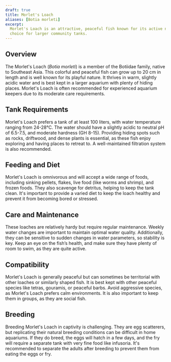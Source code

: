 ```yaml
---
draft: true
title: Morlet's Loach
aliases: [Botia morleti]
excerpt:
  Morlet's Loach is an attractive, peaceful fish known for its active nature and vibrant coloration, making it a popular
  choice for larger community tanks.
---
```


## Overview

The Morlet's Loach (_Botia morleti_) is a member of the Botiidae family, native to Southeast Asia. This colorful and
peaceful fish can grow up to 20 cm in length and is well known for its playful nature. It thrives in warm, slightly
acidic water and is best kept in a larger aquarium with plenty of hiding places. Morlet's Loach is often recommended for
experienced aquarium keepers due to its moderate care requirements.

## Tank Requirements

Morlet's Loach prefers a tank of at least 100 liters, with water temperature ranging from 24-28°C. The water should have
a slightly acidic to neutral pH of 6.5-7.5, and moderate hardness (GH 8-15). Providing hiding spots such as rocks,
driftwood, and dense plants is essential, as these fish enjoy exploring and having places to retreat to. A
well-maintained filtration system is also recommended.

## Feeding and Diet

Morlet's Loach is omnivorous and will accept a wide range of foods, including sinking pellets, flakes, live food (like
worms and shrimp), and frozen foods. They also scavenge for detritus, helping to keep the tank clean. It's important to
provide a varied diet to keep the loach healthy and prevent it from becoming bored or stressed.

## Care and Maintenance

These loaches are relatively hardy but require regular maintenance. Weekly water changes are important to maintain
optimal water quality. Additionally, they can be sensitive to sudden changes in water parameters, so stability is key.
Keep an eye on the fish’s health, and make sure they have plenty of room to swim, as they are quite active.

## Compatibility

Morlet's Loach is generally peaceful but can sometimes be territorial with other loaches or similarly shaped fish. It is
best kept with other peaceful species like tetras, gouramis, or peaceful barbs. Avoid aggressive species, as Morlet's
Loach prefers calm environments. It is also important to keep them in groups, as they are social fish.

## Breeding

Breeding Morlet's Loach in captivity is challenging. They are egg scatterers, but replicating their natural breeding
conditions can be difficult in home aquariums. If they do breed, the eggs will hatch in a few days, and the fry will
require a separate tank with very fine food like infusoria. It's recommended to separate the adults after breeding to
prevent them from eating the eggs or fry.
